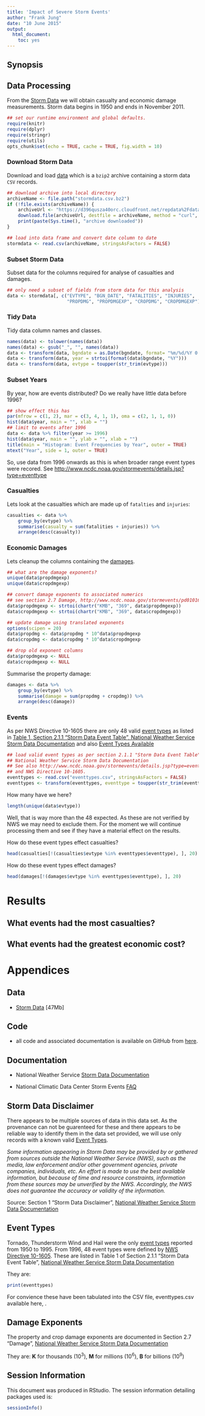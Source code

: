```yaml
--- 
title: 'Impact of Severe Storm Events' 
author: "Frank Jung" 
date: "10 June 2015" 
output: 
  html_document: 
    toc: yes
---
```


## Synopsis



## Data Processing

From the [Storm Data](#data) we will obtain casualty and economic damage
measurements. Storm data begins in 1950 and ends in November 2011. 

```r
## set our runtime environment and global defaults.
require(knitr)
require(dplyr)
require(stringr)
require(utils)
opts_chunk$set(echo = TRUE, cache = TRUE, fig.width = 10)
```

### Download Storm Data

Download and load [data](#data) which is a `bzip2` archive containing a
storm data `CSV` records.

```r
## download archive into local directory
archiveName <- file.path("stormdata.csv.bz2")
if (!file.exists(archiveName)) {
    archiveUrl <- "https://d396qusza40orc.cloudfront.net/repdata%2Fdata%2FStormData.csv.bz2"
    download.file(archiveUrl, destfile = archiveName, method = "curl", mode = "wb")
    print(paste(Sys.time(), "archive downloaded"))
}

## load into data frame and convert date column to date
stormdata <- read.csv(archiveName, stringsAsFactors = FALSE)
```

### Subset Storm Data

Subset data for the columns required for analyse of casualties and damages.

```r
## only need a subset of fields from storm data for this analysis
data <- stormdata[, c("EVTYPE", "BGN_DATE", "FATALITIES", "INJURIES",
                      "PROPDMG", "PROPDMGEXP", "CROPDMG", "CROPDMGEXP")]
```

### Tidy Data

Tidy data column names and classes.

```r
names(data) <- tolower(names(data))
names(data) <- gsub("_", "", names(data))
data <- transform(data, bgndate = as.Date(bgndate, format= "%m/%d/%Y 0:00:00", tz = "C"))
data <- transform(data, year = strtoi(format(data$bgndate, "%Y")))
data <- transform(data, evtype = toupper(str_trim(evtype)))
```

### Subset Years

By year, how are events distributed? Do we really have little data before 1996?

```r
## show effect this has
par(mfrow = c(1, 2), mar = c(3, 4, 1, 1), oma = c(2, 1, 1, 0))
hist(data$year, main = "", xlab = "")
## limit to events after 1996
data <- data %>% filter(year >= 1996)
hist(data$year, main = "", ylab = "", xlab = "")
title(main = "Histogram: Event Frequencies by Year", outer = TRUE)
mtext("Year", side = 1, outer = TRUE)
```

So, use data from 1996 onwards as this is when broader range event types were 
recored. See
[http://www.ncdc.noaa.gov/stormevents/details.jsp?type=eventtype](Storm Events
Database: Event Types)

### Casualties

Lets look at the casualties which are made up of `fatalties` and `injuries`:

```r
casualties <- data %>%
    group_by(evtype) %>%
    summarise(casualty = sum(fatalities + injuries)) %>%
    arrange(desc(casualty))
```

### Economic Damages

Lets cleanup the columns containing the [damages](#damage-exponents).

```r
## what are the damage exponents?
unique(data$propdmgexp)
unique(data$cropdmgexp)

## convert damage exponents to associated numerics
## see section 2.7 Damage, http://www.ncdc.noaa.gov/stormevents/pd01016005curr.pdf
data$propdmgexp <- strtoi(chartr("KMB", "369", data$propdmgexp))
data$cropdmgexp <- strtoi(chartr("KMB", "369", data$cropdmgexp))

## update damage using translated exponents
options(scipen = 20)
data$propdmg <- data$propdmg * 10^data$propdmgexp
data$cropdmg <- data$cropdmg * 10^data$cropdmgexp

## drop old exponent columns
data$propdmgexp <- NULL
data$cropdmgexp <- NULL
```

Summarise the property damage:

```r
damages <- data %>%
    group_by(evtype) %>%
    summarise(damage = sum(propdmg + cropdmg)) %>%
    arrange(desc(damage))
```

### Events

As per NWS Directive 10-1605 there are only 48 valid [event types](#event-types)
as listed in [Table 1, Section 2.1.1 "Storm Data Event Table", National Weather
Service Storm Data Documentation](#documentation) and also [Event Types
Available](http://www.ncdc.noaa.gov/stormevents/details.jsp?type=eventtype)

```r
## load valid event types as per section 2.1.1 "Storm Data Event Table" table 1 on page 6.
## National Weather Service Storm Data Documentation
## See also http://www.ncdc.noaa.gov/stormevents/details.jsp?type=eventtype
## and NWS Directive 10-1605.
eventtypes <- read.csv("eventtypes.csv", stringsAsFactors = FALSE)
eventtypes <- transform(eventtypes, eventtype = toupper(str_trim(eventtype)))
```

How many have we here?

```r
length(unique(data$evtype))
```

Well, that is way more than the 48 expected. As these are not
verified by NWS we may need to exclude them. For the moment we will continue
processing them and see if they have a material effect on the results.

How do these event types effect casualties?

```r
head(casualties[!(casualties$evtype %in% eventtypes$eventtype), ], 20)
```

How do these event types effect damages?

```r
head(damages[!(damages$evtype %in% eventtypes$eventtype), ], 20)
```


Results
=======

What events had the most casualties?
------------------------------------


What events had the greatest economic cost? 
-------------------------------------------


Appendices
==========

Data
----

* [Storm Data](https://d396qusza40orc.cloudfront.net/repdata%2Fdata%2FStormData.csv.bz2)
[47Mb] 

Code
----

* all code and associated documentation is available on GitHub from [here](https://github.com/frankhjung/repdata-project2).

Documentation
-------------

* National Weather Service [Storm Data Documentation](https://d396qusza40orc.cloudfront.net/repdata%2Fpeer2_doc%2Fpd01016005curr.pdf)

* National Climatic Data Center Storm Events
[FAQ](https://d396qusza40orc.cloudfront.net/repdata%2Fpeer2_doc%2FNCDC%20Storm%20Events-FAQ%20Page.pdf)

Storm Data Disclaimer
---------------------

There appears to be multiple sources of data in this data set. As the provenance
can not be guarenteed for these and there appears to be reliable way to identify
them in the data set provided, we will use only records with a known valid
[Event Types](#event-types).

_Some information appearing in Storm Data may be provided by or gathered from
sources outside the National Weather Service (NWS), such as the media, law
enforcement and/or other government agencies, private companies, individuals,
etc. An effort is made to use the best available information, but because of
time and resource constraints, information from these sources may be unverified
by the NWS. Accordingly, the NWS does not guarantee the accuracy or validity of
the information._

Source: Section 1 "Storm Data Disclaimer", [National Weather Service Storm Data 
Documentation](https://d396qusza40orc.cloudfront.net/repdata%2Fpeer2_doc%2Fpd01016005curr.pdf)

Event Types
-----------

Tornado, Thunderstorm Wind and Hail were the only [event
types](http://www.ncdc.noaa.gov/stormevents/details.jsp?type=eventtype) reported
from 1950 to 1995. From 1996, 48 event types were defined by [NWS Directive
10-1605](http://www.ncdc.noaa.gov/stormevents/pd01016005curr.pdf). These are
listed in Table 1 of Section 2.1.1 "Storm Data Event Table", [National Weather
Service Storm Data
Documentation](https://d396qusza40orc.cloudfront.net/repdata%2Fpeer2_doc%2Fpd01016005curr.pdf)

They are:

```r
print(eventtypes)
```

For convience these have been tabulated into the CSV file, eventtypes.csv 
available here, .

Damage Exponents
----------------

The property and crop damage exponents are documented in Section 2.7 "Damage", 
[National Weather Service Storm Data 
Documentation](https://d396qusza40orc.cloudfront.net/repdata%2Fpeer2_doc%2Fpd01016005curr.pdf)

They are: **K** for thousands ($10^3$), **M** for millions ($10^6$), **B** for
billions ($10^9$)

Session Information
-------------------

This document was produced in RStudio. The session information detailing
packages used is:

```r
sessionInfo()
```
